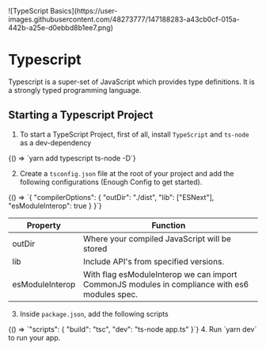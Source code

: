
<Bleed>
![TypeScript Basics](https://user-images.githubusercontent.com/48273777/147188283-a43cb0cf-015a-442b-a25e-d0ebbd8b1ee7.png)
</Bleed>

<br />

# Typescript

Typescript is a super-set of JavaScript which provides type definitions. It is a
strongly typed programming language.

## Starting a Typescript Project

1. To start a TypeScript Project, first of all, install `TypeScript` and `ts-node` as a dev-dependency

<CodeSnippet language="console">
  {() => `yarn add typescript ts-node -D`}
</CodeSnippet>

2. Create a `tsconfig.json` file at the root of your project and add the following configurations (Enough Config to get started).

<CodeSnippet language="json">
  {() => `{
  "compilerOptions": {
    "outDir": "./dist",
    "lib": ["ESNext"],
    "esModuleInterop": true
  }
}`}
</CodeSnippet>

| Property        | Function                                                                                      |
| --------------- | --------------------------------------------------------------------------------------------- |
| outDir          | Where your compiled JavaScript will be stored                                                 |
| lib             | Include API's from specified versions.                                                        |
| esModuleInterop | With flag esModuleInterop we can import CommonJS modules in compliance with es6 modules spec. |

3. Inside `package.json`, add the following scripts

<CodeSnippet language="json">
  {() => `"scripts": {
  "build": "tsc",
  "dev": "ts-node app.ts"
}`}
</CodeSnippet>
4. Run `yarn dev` to run your app.
